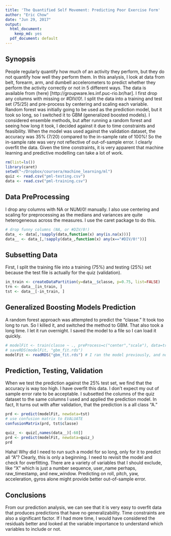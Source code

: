 ```yaml
---
title: 'The Quantified Self Movement: Predicting Poor Exercise Form'
author: "Eric Chow"
date: "Jun 29, 2017"
output:
  html_document:
    keep_md: yes
  pdf_document: default
---
```


## Synopsis
People regularly quantify how much of an activity they perform, but they do not quantify how well they perform them. In this analysis, I look at data from belt, forearm, arm, and dumbell accelerometers to predict whether they perform the activity correctly or not in 5 different ways. The data is available from (here) [http://groupware.les.inf.puc-rio.br/har].  I first drop any columns with missing or #DIV/0!. I split the data into a training and test set (75/25) and pre-process by centering and scaling each variable. Random forest was initially going to be used as the prediction model, but it took so long, so I switched it to GBM (generalized boosted models). I considered ensemble methods, but after running a random forest and seeing how long it took, I decided against it due to time constraints and feasibility. When the model was used against the validation dataset, the accuracy was 35% (7/20) compared to the in-sample rate of 100%! So the in-sample rate was very not reflective of out-of-sample error. I clearly overfit the data.  Given the time constraints, it is very apparent that machine learning and predictive modelling can take a lot of work.

```r
rm(list=ls())
library(caret)
setwd("~/Dropbox/coursera/machine_learning/ml")
quiz <- read.csv("pml-testing.csv")
data <- read.csv("pml-training.csv")
```

## Data PreProcessing
I drop any columns with NA or NUM/0! manually. I also use centering and scaling for preprocessing as the medians and variances are quite heterogeneous across the measures. I use the caret package to do this.

``` r

# drop funny columns (NA, or #DIV/0!)
data_ <- data[,!sapply(data,function(x) any(is.na(x)))]
data__ <- data_[,!sapply(data_,function(x) any(x=="#DIV/0!"))]

```

## Subsetting Data
First, I split the training file into a training (75%) and testing (25%) set because the test file is actually for the quiz (validation).
``` r
in_train <- createDataPartition(y=data__$classe, p=0.75, list=FALSE)
trn <- data__[in_train, ]
tst <- data__[-in_train, ]

```

## Generalized Boosting Models Prediction
A random forest approach was attempted to predict the "classe."  It took too long to run. So I killed it, and switched the method to GBM. That also took a long time. I let it run overnight. I saved the model to a file so I can load it quickly.

```r

# modelFit <- train(classe ~ ., preProcess=c("center","scale"), data=trn, method = "gbm")
# saveRDS(modelFit, "gbm_fit.rds")
modelFit <- readRDS("gbm_fit.rds") # I ran the model previously, and now I load it

```

## Prediction, Testing, Validation
When we test the prediction against the 25% test set, we find that the accuracy is way too high. I have overfit this data.  I don't expect my out of sample error rate to be acceptable. I subsetted the columns of the quiz dataset to the same columns I used and applied the prediction model. In fact, It turns out with after validation, that the prediction is a all class "A."
```r

prd <- predict(modelFit, newdata=tst)
# use confusion matrix to EVALUATE
confusionMatrix(prd, tst$classe)

quiz_ <- quiz[,names(data__)[-60]]
prd <- predict(modelFit, newdata=quiz_)
prd

```

Haha! Why did I need to run such a model for so long, only for it to predict all "A"? Clearly, this is only a beginning. I need to revisit the model and check for overfitting.  There are a variety of variables that I should exclude, like "X" which is just a number sequence, user_name perhaps, raw_timestamp, and new_window.  Predicting on roll, pitch, yaw, acceleration, gyros alone might provide better out-of-sample error.

## Conclusions

From our prediction analysis, we can see that it is very easy to overfit data that produces predictions that have no generalizability. Time constraints are also a significant factor. If I had more time, I would have considered the residuals better and looked at the variable importance to understand which variables to include or not.
